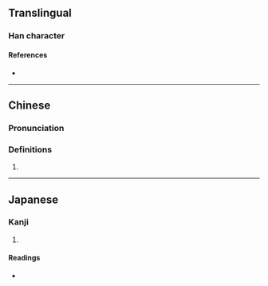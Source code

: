 {{character info/new}}
==Translingual==

===Han character===
{{Han char|rn=85|rad=水|as=04|sn=7|four=34130|canj=EKI,XEKI|ids=⿰氵厷}}

====References====
* {{Han ref|kx=0607.170|dkj=17159|dj=1001.040|hdz=31561.050|uh=6C6F|ud=27759|bh=CB52|bd=52050}}

----

==Chinese==
{{zh-forms}}

===Pronunciation===
{{zh-pron
|m=hóng
|c=wang4
|mc=
|oc=
|ma=
|cat=a
}}

===Definitions===
{{zh-hanzi}}

# {{zh-only|泓汯|(''of currents'') [[whirling]]; [[swirling]]}}

----

==Japanese==

===Kanji===
{{ja-kanji|grade=|rs=水04}}

# {{defn|lang=ja|sort=水04}}

====Readings====
* {{ja-readings|on=[[こう]] (kō), [[おう]] (ō)|kun=}}
